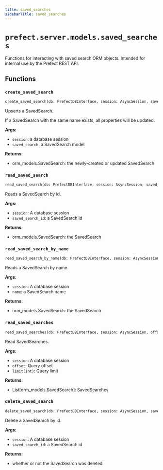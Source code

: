 ```yaml
---
title: saved_searches
sidebarTitle: saved_searches
---
```


# `prefect.server.models.saved_searches`



Functions for interacting with saved search ORM objects.
Intended for internal use by the Prefect REST API.


## Functions

### `create_saved_search` <sup><a href="https://github.com/PrefectHQ/prefect/blob/main/src/prefect/server/models/saved_searches.py#L18" target="_blank"><Icon icon="github" style="width: 14px; height: 14px;" /></a></sup>

```python
create_saved_search(db: PrefectDBInterface, session: AsyncSession, saved_search: schemas.core.SavedSearch) -> orm_models.SavedSearch
```


Upserts a SavedSearch.

If a SavedSearch with the same name exists, all properties will be updated.

**Args:**
- `session`: a database session
- `saved_search`: a SavedSearch model

**Returns:**
- orm_models.SavedSearch: the newly-created or updated SavedSearch


### `read_saved_search` <sup><a href="https://github.com/PrefectHQ/prefect/blob/main/src/prefect/server/models/saved_searches.py#L61" target="_blank"><Icon icon="github" style="width: 14px; height: 14px;" /></a></sup>

```python
read_saved_search(db: PrefectDBInterface, session: AsyncSession, saved_search_id: UUID) -> Union[orm_models.SavedSearch, None]
```


Reads a SavedSearch by id.

**Args:**
- `session`: A database session
- `saved_search_id`: a SavedSearch id

**Returns:**
- orm_models.SavedSearch: the SavedSearch


### `read_saved_search_by_name` <sup><a href="https://github.com/PrefectHQ/prefect/blob/main/src/prefect/server/models/saved_searches.py#L79" target="_blank"><Icon icon="github" style="width: 14px; height: 14px;" /></a></sup>

```python
read_saved_search_by_name(db: PrefectDBInterface, session: AsyncSession, name: str) -> Union[orm_models.SavedSearch, None]
```


Reads a SavedSearch by name.

**Args:**
- `session`: A database session
- `name`: a SavedSearch name

**Returns:**
- orm_models.SavedSearch: the SavedSearch


### `read_saved_searches` <sup><a href="https://github.com/PrefectHQ/prefect/blob/main/src/prefect/server/models/saved_searches.py#L99" target="_blank"><Icon icon="github" style="width: 14px; height: 14px;" /></a></sup>

```python
read_saved_searches(db: PrefectDBInterface, session: AsyncSession, offset: Optional[int] = None, limit: Optional[int] = None) -> Sequence[orm_models.SavedSearch]
```


Read SavedSearches.

**Args:**
- `session`: A database session
- `offset`: Query offset
- `limit(int)`: Query limit

**Returns:**
- List[orm_models.SavedSearch]: SavedSearches


### `delete_saved_search` <sup><a href="https://github.com/PrefectHQ/prefect/blob/main/src/prefect/server/models/saved_searches.py#L129" target="_blank"><Icon icon="github" style="width: 14px; height: 14px;" /></a></sup>

```python
delete_saved_search(db: PrefectDBInterface, session: AsyncSession, saved_search_id: UUID) -> bool
```


Delete a SavedSearch by id.

**Args:**
- `session`: A database session
- `saved_search_id`: a SavedSearch id

**Returns:**
- whether or not the SavedSearch was deleted

